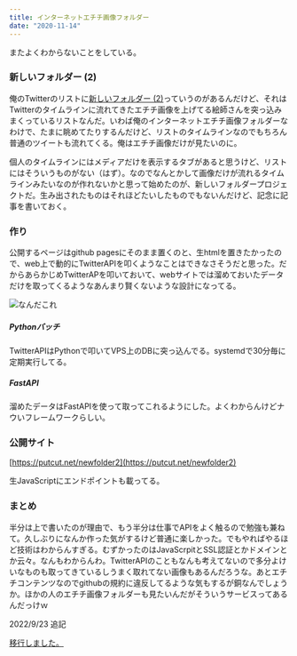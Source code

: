```yaml
---
title: インターネットエチチ画像フォルダー
date: "2020-11-14"
---
```


またよくわからないことをしている。

### 新しいフォルダー (2)

俺のTwitterのリストに[新しいフォルダー (2)](https://twitter.com/i/lists/1240618055467536384)っていうのがあるんだけど、それはTwitterのタイムラインに流れてきたエチチ画像を上げてる絵師さんを突っ込みまくっているリストなんだ。いわば俺のインターネットエチチ画像フォルダーなわけで、たまに眺めてたりするんだけど、リストのタイムラインなのでもちろん普通のツイートも流れてくる。俺はエチチ画像だけが見たいのに。

個人のタイムラインにはメディアだけを表示するタブがあると思うけど、リストにはそういうものがない（はず）。なのでなんとかして画像だけが流れるタイムラインみたいなのが作れないかと思って始めたのが、新しいフォルダープロジェクトだ。生み出されたものはそれほどたいしたものでもないんだけど、記念に記事を書いておく。

### 作り

公開するページはgithub pagesにそのまま置くのと、生htmlを置きたかったので、web上で動的にTwitterAPIを叩くようなことはできなさそうだと思った。だからあらかじめTwitterAPを叩いておいて、webサイトでは溜めておいたデータだけを取ってくるようなあんまり賢くないような設計になってる。

![なんだこれ](./posts/internet-r18-images-folder/20201114.png)

##### Pythonバッチ

TwitterAPIはPythonで叩いてVPS上のDBに突っ込んでる。systemdで30分毎に定期実行してる。

##### FastAPI

溜めたデータはFastAPIを使って取ってこれるようにした。よくわからんけどナウいフレームワークらしい。

### 公開サイト

[https://putcut.net/newfolder2](https://putcut.net/newfolder2)

生JavaScriptにエンドポイントも載ってる。

### まとめ

半分は上で書いたのが理由で、もう半分は仕事でAPIをよく触るので勉強も兼ねて。久しぶりになんか作った気がするけど普通に楽しかった。でもやればやるほど技術はわからんすぎる。むずかったのはJavaScrpitとSSL認証とかドメインとか云々。なんもわからんわ。TwitterAPIのこともなんも考えてないので多分よけいなものも取ってきているしうまく取れてない画像もあるんだろうな。あとエチチコンテンツなのでgithubの規約に違反してるような気もするが銅なんでしょうか。ほかの人のエチチ画像フォルダーも見たいんだがそういうサービスってあるんだっけｗ

2022/9/23 追記

[移行しました。](./newfolder2-vps-to-gcp)
